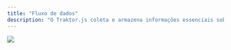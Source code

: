 ---
title: "Fluxo de dados"
description: "O Traktor.js coleta e armazena informações essenciais sobre a origem e jornada do usuário, permitindo uma análise detalhada de como suas campanhas de mídia estão performando."
---

<Frame caption="Dados coletado pelo Traktor.js">
  <img src="/images/traktor-js-flow.jpg" />
</Frame>
